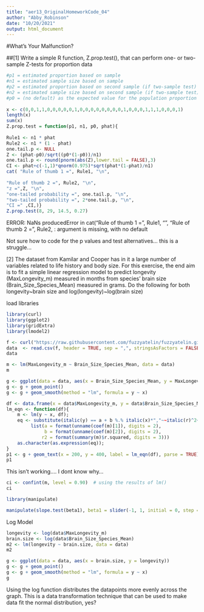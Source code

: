 ```yaml
---
title: "aer13_OriginalHomeworkCode_04"
author: "Abby_Robinson"
date: "10/20/2021"
output: html_document
---
```

#What's Your Malfunction? 

##[1] Write a simple R function, Z.prop.test(), that can perform one- or two-sample Z-tests for proportion data

```r
#p1 = estimated proportion based on sample 
#n1 = estimated sample size based on sample 
#p2 = estimated proportion based on second sample (if two-sample test)
#n2 = estimated sample size based on second sample (if two-sample test)
#p0 = (no default) as the expected value for the population proportion
  
x <- c(0,0,1,1,0,0,0,0,0,1,0,0,0,0,0,0,0,0,1,0,0,0,1,1,1,0,0,0,1)
length(x)
sum(x)
Z.prop.test = function(p1, n1, p0, phat){
  
Rule1 <- n1 * phat
Rule2 <- n1 * (1 - phat)
one.tail.p <- NULL
Z <- (phat-p0)/sqrt((p0*(1-p0))/n1)
one.tail.p <- round(pnorm(abs(Z),lower.tail = FALSE),3)
CI <- phat+c(-1,1)*qnorm(0.975)*sqrt(phat*(1-phat)/n1)
cat( "Rule of thumb 1 =", Rule1, "\n", 
     
"Rule of thumb 2 =", Rule2, "\n",
"z =",Z, "\n", 
"one-tailed probability =", one.tail.p, "\n",
"two-tailed probability =", 2*one.tail.p, "\n",
"CI =" ,CI,)}
Z.prop.test(8, 29, 14.5, 0.27)
```
ERROR: NaNs producedError in cat("Rule of thumb 1 =", Rule1, "\n", "Rule of thumb 2 =", Rule2, : argument is missing, with no default

Not sure how to code for the p values and test alternatives... this is a struggle... 


[2] The dataset from Kamilar and Cooper has in it a large number of variables related to life history and body size. For this exercise, the end aim is to fit a simple linear regression model to predict longevity (MaxLongevity_m) measured in months from species’ brain size (Brain_Size_Species_Mean) measured in grams. Do the following for both longevity~brain size and log(longevity)~log(brain size)

load libraries
```r
library(curl)
library(ggplot2)
library(gridExtra)
library(lmodel2)
```

```r
f <- curl("https://raw.githubusercontent.com/fuzzyatelin/fuzzyatelin.github.io/master/AN588_Fall21/KamilarAndCooperData.csv")
data  <- read.csv(f, header = TRUE, sep = ",", stringsAsFactors = FALSE)
data
```

```r
m <- lm(MaxLongevity_m ~ Brain_Size_Species_Mean, data = data)
m
```

```r
g <- ggplot(data = data, aes(x = Brain_Size_Species_Mean, y = MaxLongevity_m))
g <- g + geom_point()
g <- g + geom_smooth(method = "lm", formula = y ~ x)
```

```r
df <- data.frame(x = data$MaxLongevity_m, y = data$Brain_Size_Species_Mean)
lm_eqn <- function(df){
    m <- lm(y ~ x, df);
    eq <- substitute(italic(y) == a + b %.% italic(x)*","~~italic(r)^2~"="~r2, 
         list(a = format(unname(coef(m)[1]), digits = 2),
              b = format(unname(coef(m)[2]), digits = 2),
             r2 = format(summary(m)$r.squared, digits = 3)))
    as.character(as.expression(eq));
}
p1 <- g + geom_text(x = 200, y = 400, label = lm_eqn(df), parse = TRUE)
p1
```
This isn't working.... I dont know why...

```r
ci <- confint(m, level = 0.90)  # using the results of lm()
ci
```

```r
library(manipulate)
```

```r
manipulate(slope.test(beta1), beta1 = slider(-1, 1, initial = 0, step = 0.005))
```


Log Model 

```r
longevity <- log(data$MaxLongevity_m)
brain.size <- log(data$Brain_Size_Species_Mean)
m2 <- lm(longevity ~ brain.size, data = data)
m2
```

```r
g <- ggplot(data = data, aes(x = brain.size, y = longevity))
g <- g + geom_point()
g <- g + geom_smooth(method = "lm", formula = y ~ x)
g
```

Using the log function distributes the datapoints more evenly across the graph. This is a data transformation technique that can be used to make data fit the normal distribution, yes? 


